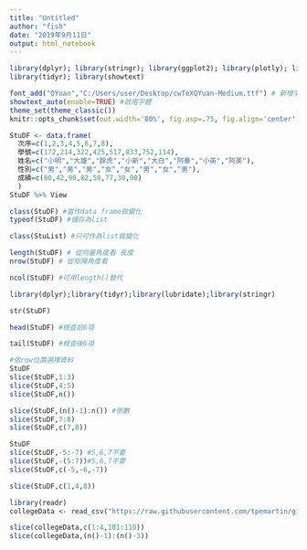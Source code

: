 ```yaml
---
title: "Untitled"
author: "fish"
date: "2019年9月11日"
output: html_notebook
---
```


```r
library(dplyr); library(stringr); library(ggplot2); library(plotly); library(lubridate); library(readr);
library(tidyr); library(showtext)

font_add("QYuan","C:/Users/user/Desktop/cwTeXQYuan-Medium.ttf") # 新增字體
showtext_auto(enable=TRUE) #啟用字體
theme_set(theme_classic())
knitr::opts_chunk$set(out.width='80%', fig.asp=.75, fig.align='center', fig.showtext=T)

```

```r
StuDF <- data.frame(
  次序=c(1,2,3,4,5,6,7,8),
  學號=c(172,214,322,425,517,833,752,114),
  姓名=c("小明","大雄","胖虎","小新","大白","阿華","小英","阿美"),
  性別=c("男","男","男","女","女","男","女","男"),
  成績=c(80,42,90,82,50,77,30,90)
  )
StuDF %>% View
```

```r
class(StuDF) #當作data frame做變化
typeof(StuDF) #儲存為list

class(StuList) #只可作為list做變化
```

```r
length(StuDF) # 從向量角度看 長度
nrow(StuDF) # 從矩陣角度看

ncol(StuDF) #可用length()替代
```

```r
library(dplyr);library(tidyr);library(lubridate);library(stringr)

str(StuDF)

head(StuDF) #檢查前6項

tail(StuDF) #檢查後6項

```

```r
#依row位置選擇資料
StuDF
slice(StuDF,1:3)
slice(StuDF,4:5)
slice(StuDF,n())

slice(StuDF,(n()-1):n()) #倒數
slice(StuDF,7:8)
slice(StuDF,c(7,8))

StuDF
slice(StuDF,-5:-7) #5,6,7不要
slice(StuDF,-(5:7))#5,6,7不要
slice(StuDF,c(-5,-6,-7))

slice(StuDF,c(1,4,8))
```

```r
library(readr)
collegeData <- read_csv("https://raw.githubusercontent.com/tpemartin/github-data/master/103_student.csv")

slice(collegeData,c(1:4,101:110))
slice(collegeData,(n()-1):(n()-3))
```


